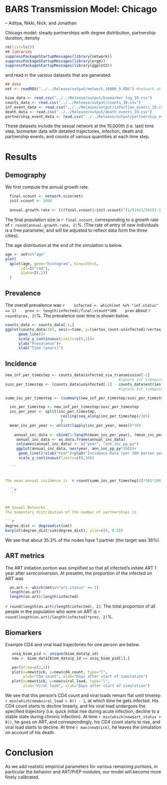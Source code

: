 BARS Transmission Model: Chicago 
========================================================
-- Aditya, Nikki, Nick, and Jonathan 

Chicago model: steady partnerships with degree distribution, partnership duration, density

```r
rm(list=ls())
## libraries
suppressPackageStartupMessages(library(network))
suppressPackageStartupMessages(library(ergm))
suppressPackageStartupMessages(library(ggplot2))
```
and read in the various datasets that are generated:

```r
## data
net <- readRDS("../../Release/output/network_10000_9.RDS") #network at the end

biom_data <- read.csv("../../Release/output/biomarker_log_10.csv")
counts_data <- read.csv("../../Release/output/counts_10.csv")
inf_event_data <- read.csv("../../Release/output/infection_events_10.csv")
death_data <- read.csv("../../Release/output/death_events_10.csv")
partnership_event_data <- read.csv("../../Release/output/partnership_events_10.csv")
```
These datasets include the sexual network at the 10,000th (i.e. last) time step, biomarker data with detailed trajectories, infection, death and partnership events, and counts of various quantities at each time step.

# Results
## Demography
We first compute the annual growth rate.  

```r
  final.vcount <- network.size(net)
  init.vcount <- 5000
  
  annual.growth.rate <- (((final.vcount)/init.vcount)^(1/(10e3/365))-1)*100 #log scale
```
The final population size is `r final.vcount`, corresponding to a growth rate of 
`r round(annual.growth.rate, 2)`%. (The rate of entry of new individuals is a free parameter, and will be adjusted to reflect data form the three cities). 

The age distribution at the end of the simulation is below.


```r
age <- net%v%"age"
plot(
  qplot(age, geom="histogram", binwidth=5, 
       col=I("red"), 
       alpha=I(.2))
  )
```

## Prevalence
   The overall prevalence was 
   ```r
   infected <- which(net %v% "inf.status" == 1)
   prev <- length(infected)/final.vcount*100
   prev
   ```
  about `r round(prev, 1)`%.  The prevalence over time is shown below.
  
   ```r
   counts_data <- counts_data[-1,]
   ggplot(counts_data/365, aes(x=time, y=(vertex_count-uninfected)/vertex_count))+
         geom_line()+
         scale_y_continuous(limits=c(0,1))+
         ylab("Prevalence")+
         xlab("Time (years)")
   ```
   
## Incidence
   ```r
   new_inf_per_timestep <- counts_data$infected_via_transmission[-1] 
                                                      #ignore 1st timepoint
   susc_per_timestep <- (counts_data$uninfected[-1] - counts_data$entries[-1])
                                                      #ignore 1st timepoint

   summ_inc_per_timestep <- (summary(new_inf_per_timestep/susc_per_timestep))
   
     inc_per_timestep <- new_inf_per_timestep/susc_per_timestep
     inc_per_year <- split(inc_per_timestep, 
                            ceiling(seq_along(inc_per_timestep)/365)
                            )
     mean_inc_per_year <- unlist(lapply(inc_per_year, mean))*365
     
       annual_inc_data <- cbind(1:length(mean_inc_per_year), (mean_inc_per_year))
        annual_inc_data <- as.data.frame(annual_inc_data)                                
        colnames(annual_inc_data) <- c("year", "ann_inc_pp_py")
        ggplot(annual_inc_data, aes(year, ann_inc_pp_py*100))+
         geom_line()+xlab("Year")+ylab("Incidence Rate (per 100 person years)")+
         scale_y_continuous(limits=c(0,10))
     
     ```

  
  The mean annual incidence is `r round(summ_inc_per_timestep[4]*365*100, 2)`%, and the annual incidence rates over the course of the simulation are shown above.

    ```r

     ```
  
  
## Sexual Networks
The momentary distribution of the number of partnerships is

```r
degree_dist <- degreedist(net)
barplot(degree_dist/sum(degree_dist), ylim=c(0, 0.5))
```

We see that about 35.3% of the nodes have 1 partner (the target was 36%).


   
## ART metrics

The ART initiation portion was simplified so that all infected's initate ART 1 year after seroconversion. At presetnt, the proportion of the infected on ART was

```r
  on.art <- which(net%v%"art.status" == 1)
  length(on.art)
  length(on.art)/length(infected)
```

`r round(length(on.art)/length(infected), 2)`. The total proportion of all people in the population who were on ART is `r round(length(on.art)/length(infected)*prev, 2)`%.

## Biomarkers

Example CD4 and viral load trajectories for one person are below.

```r
   uniq_biom_pid <- unique(biom_data$p_id)
   new <- biom_data[biom_data$p_id == uniq_biom_pid[1],]

   par(mfrow=c(2,1))
   plot(x=new$tick, y=new$cd4_count, type="l", 
        ylab="CD4 count", xlab="Days after start of simulation")
   plot(x=new$tick, y=new$viral_load, type="l",
        ylab="Viral load", xlab="Days after start of simulation")
```

We see that this person's CD4 count and viral loads remain flat until timetep `r min(which(new$viral_load > 0)) - 1`, at which time he gets infected. His CD4 count starts to decline linearly, and his viral load undergoes the specified trajectory (i.e. quick initial rise during acute infection, decline to a stable state during chronic infection). At time 
`r min(which(new$art_status > 0))`, he goes on ART, and correspondingly, his CD4 count starts to rise, and viral load starts to decline. At time `r max(new$tick)`, he leaves the simulation on account of his death.

# Conclusion
As we add realistic empirical parameters for various remaining portions, in particular the behavior and ART/PrEP modules, our model will become more finely calibrated.
